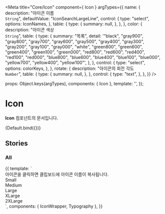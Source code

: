 
<Meta
  title="Core/Icon"
  component={ Icon }
  argTypes={{
    name: {
      description: "아이콘 이름<br/>`String`",
      defaultValue: "IconSearchLargeLine",
      control: {
        type: "select",
        options: IconNames,
      },
      table: {
        type: {
          summary: null,
        },
      },
    },
    color: {
      description: "아이콘 색상<br/>`String`",
      table: {
        type: {
          summary: "목록",
          detail:
            '"black", "gray900", "gray800", "gray700", "gray600", "gray500", "gray400", "gray300", "gray200", "gray100", "gray000", "white", "green800", "green600", "green400", "green100", "green000", "red800", "red600", "red400", "red100", "red000", "blue800", "blue600", "blue400", "blue100", "blue000", "yellow700", "yellow400", "yellow100"',
        },
      },
      control: {
        type: "select",
        options: colorKeys,
      },
    },
    rotate: {
      description: "아이콘의 회전 각도<br/>`Number`",
      table: {
        type: {
          summary: null,
        },
      },
      control: {
        type: "text",
      },
    },
  }}
/>

  props: Object.keys(argTypes),
  components: { Icon },
  template:
    '<Icon :name="name" :color="color" :rotate="Number(rotate)" />',
});

# Icon

**Icon** 컴포넌트의 문서입니다.

<Story name="Default" height="100px">
  {Default.bind({})}
</Story>

<ArgsTable story="Default" />

## Stories
### All
<Canvas>
    <Story name="All" height="100px">
        {{
            template: `
                <div>
                    <Typography type="body1" color="gray500">아이콘을 클릭하면 클립보드에 아이콘 이름이 복사됩니다.</Typography>
                    <!--small-->
                    <div>
                        <Typography type="body1" style="margin-bottom: 10px">Small</Typography>
                        <div style="display: flex; flex-wrap: wrap;">
                            <IconWrapper name="IconCheckSmallLine"></IconWrapper>
                            <IconWrapper name="IconPlusSmallLine" color="black"></IconWrapper>
                            <IconWrapper name="IconArrowSmallLine"></IconWrapper>
                            <IconWrapper name="IconThreeDotSmallFill"></IconWrapper>
                            <IconWrapper name="IconTextArrowSmallFill"></IconWrapper>
                            <IconWrapper name="IconOfficialSmallFill"></IconWrapper>
                            <IconWrapper name="IconExclamationSmallFill"></IconWrapper>
                            <IconWrapper name="IconProfileSmallFill"></IconWrapper>
                            <IconWrapper name="IconCheckSmallFill"></IconWrapper>
                            <IconWrapper name="IconCloseSmallLine"></IconWrapper>
                            <IconWrapper name="IconSettingSmallFill"></IconWrapper>
                            <IconWrapper name="IconQuestionMarkSmallFill"></IconWrapper>
                            <IconWrapper name="IconFileSmallLine"></IconWrapper>
                        </div>
                    </div>
                    <!--medium-->
                    <div>
                        <Typography type="body1" style="margin-bottom: 10px">Medium</Typography>
                        <div style="display: flex; flex-wrap: wrap;">
                            <IconWrapper name=IconCheckMediumFill></IconWrapper>
                            <IconWrapper name=IconQuestionMediumLine></IconWrapper>
                            <IconWrapper name=IconLikeMediumLine></IconWrapper>
                            <IconWrapper name=IconLikeMediumFill></IconWrapper>
                            <IconWrapper name=IconCommentMediumLine></IconWrapper>
                            <IconWrapper name=IconCheckMediumLine></IconWrapper>
                            <IconWrapper name=IconPlusMediumLine color="black"></IconWrapper>
                            <IconWrapper name=IconExclamationMediumLine></IconWrapper>
                            <IconWrapper name=IconArrowMediumLine></IconWrapper>
                            <IconWrapper name=IconTextArrowMediumLine></IconWrapper>
                            <IconWrapper name=IconFileMediumLineLight></IconWrapper>
                            <IconWrapper name=IconTrashMediumLineLight></IconWrapper>
                            <IconWrapper name=IconDownloadMediumLineLight></IconWrapper>
                            <IconWrapper name=IconThreeDotMediumFill></IconWrapper>
                            <IconWrapper name=IconHourglassMediumLine></IconWrapper>
                            <IconWrapper name=IconCloseMediumFill></IconWrapper>
                            <IconWrapper name=IconInfoMediumFill></IconWrapper>
                            <IconWrapper name=IconInfoMediumLine></IconWrapper>
                            <IconWrapper name=IconCloseMediumLine></IconWrapper>
                            <IconWrapper name=IconCheckRoundMediumLine></IconWrapper>
                            <IconWrapper name=IconFilterMediumLine></IconWrapper>
                            <IconWrapper name=IconLocationMediumFill></IconWrapper>
                            <IconWrapper name=IconMentoringMediumLine></IconWrapper>
                            <IconWrapper name=IconResumeMediumLine></IconWrapper>
                            <IconWrapper name=IconJobWikiMediumLine></IconWrapper>
                            <IconWrapper name=IconAnalyticsMediumLine></IconWrapper>
                            <IconWrapper name=IconInterviewMediumLine></IconWrapper>
                            <IconWrapper name=IconEssayMediumLine></IconWrapper>
                            <IconWrapper name=IconVodMediumLine></IconWrapper>
                            <IconWrapper name=IconEduMediumLine></IconWrapper>
                            <IconWrapper name=IconCouponMediumLine></IconWrapper>
                            <IconWrapper name=IconRevertMediumLine></IconWrapper>
                            <IconWrapper name=IconDownloadMediumLine></IconWrapper>
                        </div>
                    </div>
                    <!--large-->
                    <div>
                        <Typography type="body1" style="margin-bottom: 10px">Large</Typography>
                        <div style="display: flex; flex-wrap: wrap;">
                            <IconWrapper name=IconProfileLargeFill></IconWrapper>
                            <IconWrapper name=IconSelectedLargeLine></IconWrapper>
                            <IconWrapper name=IconReplyLargeLine color="black"></IconWrapper>
                            <IconWrapper name=IconSendLargeFill></IconWrapper>
                            <IconWrapper name=IconPlusLargeLine color="black"></IconWrapper>
                            <IconWrapper name=IconProfileLargeLine></IconWrapper>
                            <IconWrapper name=IconAlarmLargeLine></IconWrapper>
                            <IconWrapper name=IconSearchLargeLine></IconWrapper>
                            <IconWrapper name=IconBackwardLargeLine></IconWrapper>
                            <IconWrapper name=IconArrowLargeLine></IconWrapper>
                            <IconWrapper name=IconTextArrowLargeLine></IconWrapper>
                            <IconWrapper name=IconCloseLargeLine></IconWrapper>
                            <IconWrapper name=IconExclamationLargeLine></IconWrapper>
                            <IconWrapper name=IconFilterLargeLine></IconWrapper>
                            <IconWrapper name=IconCheckLargeFill></IconWrapper>
                            <IconWrapper name=IconSecurityLargeFill></IconWrapper>
                            <IconWrapper name=IconDownloadLargeLine color="black"></IconWrapper>
                            <IconWrapper name=IconCheckLargeLine></IconWrapper>
                            <IconWrapper name=IconKeylineLargeLine></IconWrapper>
                            <IconWrapper name=IconMentoringLargeLine></IconWrapper>
                            <IconWrapper name=IconVodLargeLine></IconWrapper>
                            <IconWrapper name=IconAnswerLargeLine></IconWrapper>
                            <IconWrapper name=IconEduLargeLine></IconWrapper>
                            <IconWrapper name=IconAnalyticsLargeLine></IconWrapper>
                            <IconWrapper name=IconInterviewLargeLine></IconWrapper>
                            <IconWrapper name=IconEssayLargeLine></IconWrapper>
                            <IconWrapper name=IconResumeLargeLine></IconWrapper>
                            <IconWrapper name=IconQuestionLargeLine></IconWrapper>
                            <IconWrapper name=IconVideoLargeFill></IconWrapper>
                        </div>
                    </div>
                    <!--x-large-->
                    <div>
                        <Typography type="body1" style="margin-bottom: 10px">XLarge</Typography>
                        <div style="display: flex; flex-wrap: wrap;">
                            <IconWrapper name=IconProfileXLargeFill></IconWrapper>
                            <IconWrapper name=IconArrowXLargeLine></IconWrapper>
                            <IconWrapper name=IconCloseXLargeLine></IconWrapper>
                            <IconWrapper name=IconQuestionXLargeLine></IconWrapper>
                            <IconWrapper name=IconAdoptXLargeLine></IconWrapper>
                            <IconWrapper name=IconCreditPlusXLargeLine color="black"></IconWrapper>
                            <IconWrapper name=IconCreditMinusXLargeLine></IconWrapper>
                            <IconWrapper name=IconLikeXLargeLine></IconWrapper>
                            <IconWrapper name=IconCelebrateXLargeLine></IconWrapper>
                            <IconWrapper name=IconAnswerXLargeLine></IconWrapper>
                            <IconWrapper name=IconMegaphoneXLargeLine></IconWrapper>
                        </div>
                    </div>
                    <!--2x-large-->
                    <div>
                        <Typography type="body1" style="margin-bottom: 10px">2XLarge</Typography>
                        <div style="display: flex; flex-wrap: wrap;">
                            <IconWrapper name=IconProfile2XLargeFill></IconWrapper>
                        </div>
                    </div>
                </div>
            `,
             components: { IconWrapper, Typography },
        }}
    </Story>
</Canvas>

